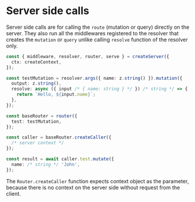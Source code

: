# Server side calls

Server side calls are for calling the `route` (mutation or query) directly on the server.
They also run all the middlewares registered to the resolver that creates the `mutation` or `query` unlike calling `resolve` function of the resolver only.

```ts title="server.ts"
const { middleware, resolver, router, serve } = createServer({
  ctx: createContext,
});

const testMutation = resolver.args({ name: z.string() }).mutation({
  output: z.string(),
  resolve: async ({ input /* { name: string } */ }) /* string */ => {
    return `Hello, ${input.name}`;
  },
});

const baseRouter = router({
  test: testMutation,
});

const caller = baseRouter.createCaller({
  /* server context */
});

const result = await caller.test.mutate({
  name: /* string */ 'John',
});
```

The `Router.createCaller` function expects context object as the parameter, because there is no context on the server side without request from the client.
